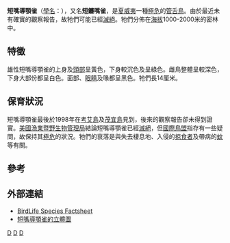 {{Speciesbox 
| taxon = Hemignathus lucidus
| status = CR
| status_system = iucn3.1
| status_ref = <ref name=IUCN>{{IUCN2008|assessors=BirdLife International|year=2008|id=149619|title=Hemignathus lucidus|downloaded=2009-01-27}}</ref>
| image = Nukupuu_Hemignathus_lucidus.JPG
| binomial_authority = [[辛里奇·利希滕斯坦|Lichtenstein]]，1839
| subdivision_ranks = [[亞種|亞種]]
| subdivision =
* ''H. l. affinis''
* ''H. l. lucides''
* ''H. l. hanapepe''
}}

'''短嘴導顎雀'''（[[學名|學名]]：''{{lang|la|Hemignathus lucidus}}''），又名'''短鐮嘴雀'''，是[[夏威夷|夏威夷]]一種[[極危|極危]]的[[管舌鳥|管舌鳥]]。由於最近未有確實的觀察報告，故牠們可能已經[[滅絕|滅絕]]。牠們分佈在[[海拔|海拔]]1000-2000米的密林中。

==特徵==
雄性短嘴導顎雀的上身及[[頭部|頭部]]呈黃色，下身較沉色及呈綠色。雌鳥整體呈較深色，下身大部份都呈白色。面部、[[眼睛|眼睛]]及喙都呈黑色。牠們長14厘米。

==保育狀況==
短嘴導顎雀最後於1998年在[[考艾島|考艾島]]及[[茂宜島|茂宜島]]見到，後來的觀察報告卻未得到證實。[[美國漁業暨野生物管理局|美國漁業暨野生物管理局]]結論短嘴導顎雀已經[[滅絕|滅絕]]，但[[國際鳥盟|國際鳥盟]]指存有一些疑問，故保持其[[極危|極危]]的狀況。牠們的衰落是與失去棲息地、入侵的[[掠食者|掠食者]]及帶病的[[蚊|蚊]]等有關。

==參考==
{{reflist}}

==外部連結==
* [http://www.birdlife.org/datazone/species/index.html?action=SpcHTMDetails.asp&sid=8911&m=0 BirdLife Species Factsheet] {{Wayback|url=http://www.birdlife.org/datazone/species/index.html?action=SpcHTMDetails.asp&sid=8911&m=0 |date=20090103064925 }}
* [http://nlbif.eti.uva.nl/naturalis/detail?lang=uk&id=8 短嘴導顎雀的立體圖] {{Wayback|url=http://nlbif.eti.uva.nl/naturalis/detail?lang=uk&id=8 |date=20110607233525 }}

{{Taxonbar|from=Q1004819}}
[[Category:管舌鸟亚科|D]]
[[Category:夏威夷鸟类|D]]
[[Category:1839年描述的鸟类|D]]